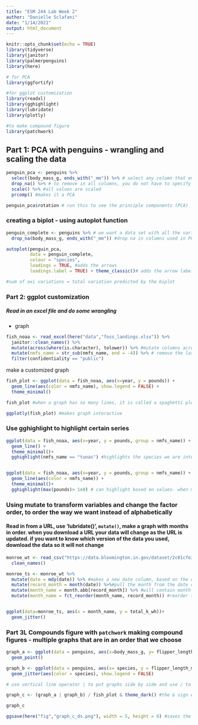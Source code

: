 ```yaml
---
title: "ESM 244 Lab Week 2"
author: "Danielle Sclafani"
date: "1/14/2021"
output: html_document
---
```


```r
knitr::opts_chunk$set(echo = TRUE)
library(tidyverse)
library(janitor)
library(palmerpenguins)
library(here)

# for PCA
library(ggfortify)

#for ggplot customization
library(readxl)
library(gghighlight)
library(lubridate)
library(plotly)

#to make compound figure
library(patchwork)
```


## Part 1: PCA with penguins - wrangling and scaling the data

```r
penguin_pca <- penguins %>% 
  select(body_mass_g, ends_with("_mm")) %>% # select any column that ends in _mm
  drop_na() %>% # to remove in all columns, you do not have to specify within dorp_na
  scale() %>% #all values are scaled
  prcomp() #makes it a PCA

penguin_pca$rotation # run this to see the principle components (PCA)

```

### creating a biplot - using autoplot function

```r

penguin_complete <- penguins %>% # we want a data set with all the variables so we can add things like species color to our graph
  drop_na(body_mass_g, ends_with("_mm")) #drop na in columns used in PCA

autoplot(penguin_pca,
         data = penguin_complete,
         colour = "species",
         loadings = TRUE, #adds the arrows
         loadings.label = TRUE) + theme_classic()# adds the arrow labels

#sum of axi variations = total variation predicted by the biplot
```
### Part 2: ggplot customization

##### Read in an excel file and do some wrangling
- graph

```r
fish_noaa <- read_excel(here("data","foss_landings.xlsx")) %>% 
  janitor::clean_names() %>% 
  mutate(across(where(is.character), tolower)) %>% #mutate columns across where there is a character to lower case, text in the observations instead of just the names of the column
  mutate(nmfs_name = str_sub(nmfs_name, end = -4)) %>% # remove the last four characters which are **** in the column, do not want to change the name, this will just replace it and not add a new one
  filter(confidentiality == "public")
```

make a customized graph
```r
fish_plot <- ggplot(data = fish_noaa, aes(x=year, y = pounds)) +
  geom_line(aes(color = nmfs_name), show.legend = FALSE) +
  theme_minimal()

fish_plot #when a graph has so many lines, it is called a spaghetti plot, but sometimes we want to highlight only a few lines

ggplotly(fish_plot) #makes graph interactive
```

### Use gghighlight to highlight certain series

```r
ggplot(data = fish_noaa, aes(x=year, y = pounds, group = nmfs_name)) +
  geom_line() +
  theme_minimal()+
  gghighlight(nmfs_name == "tunas") #highlights the species we are interested in


ggplot(data = fish_noaa, aes(x=year, y = pounds, group = nmfs_name)) +
  geom_line(aes(color = nmfs_name)) +
  theme_minimal()+
  gghighlight(max(pounds)> 1e8) # can highlight based on values- when max value is greater than 1e8, once you add gghihglight, color will only be applied to the ones that you highlight, even if you say color = nmfs_name earlier in the code
```


### Using mutate to transform variables and change the factor order, to order the way we want instead of alphabetically

#### Read in from a URL, use 'lubridate()', `mutate()`, make a graph with months in order. when you download a URL your data will change as the URL is updated. if you want to know which version of the data you used, download the data so it will not change

```r
monroe_wt <- read_csv("https://data.bloomington.in.gov/dataset/2c81cfe3-62c2-46ed-8fcf-83c1880301d1/resource/13c8f7aa-af51-4008-80a9-56415c7c931e/download/mwtpdailyelectricitybclear.csv") %>% 
  clean_names()
```

```r
monroe_ts <- monroe_wt %>%
  mutate(date = mdy(date)) %>% #makes a new date column, based on the old date column that is formatted as a date 
  mutate(record_month = month(date)) %>%#pull the month from the date column and call it record_month
  mutate(month_name = month.abb[record_month]) %>% #will contain month abbreviation from the number in record_month
  mutate(month_name = fct_reorder(month_name, record_month)) #reorder the months in the order of the record_month


ggplot(data=monroe_ts, aes(x = month_name, y = total_k_wh))+
  geom_jitter()

```

### Part 3L Compounds figure with `patchwork` making compound figures - multiple graphs that are in an order that we choose

```r
graph_a <- ggplot(data = penguins, aes(x=body_mass_g, y= flipper_length_mm)) +
  geom_point()

graph_b <- ggplot(data = penguins, aes(x= species, y = flipper_length_mm)) +
  geom_jitter(aes(color = species), show.legend = FALSE)

# use vertical line operator | to put graphs side by side and use / to put graphs one over the other

graph_c <- (graph_a | graph_b) / fish_plot & theme_dark() #the & sign will add change to all three graphs

graph_c

ggsave(here("fig","graph_c_ds.png"), width = 5, height = 6) #saves the last graph that was run
```







